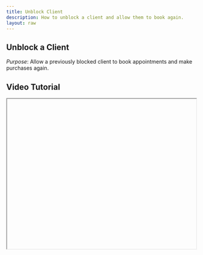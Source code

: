 ```yaml
---
title: Unblock Client
description: How to unblock a client and allow them to book again.
layout: raw
---
```



<div className="mdx-content">

##  Unblock a Client

  

*Purpose*: Allow a previously blocked client to book appointments and make purchases again.

## Video Tutorial



<iframe
  width="100%"
  height="400"
  title="Unblock client tutorial"
  allowFullScreen
  className="rounded-lg"
/>

---

## Steps:



❶ **Go to the Clients Page**  
From the **Clients** page, find the blocked client in the list (status will show as “Blocked”).

❷ **Open the Options Menu**  
Click on the **three-dot menu** at the end of their row.

❸ **Choose "Unblock"**  
Select the **“Unblock”** option.

❹ **Client is Reactivated**  
The client will immediately be reactivated.

❺ **Confirmation Message**  
A message will confirm that the client is now **active again** and can once again make appointments or purchases.

---

**Tip for Admins or Managers**:  
Unblocking restores full access for the client, including booking and purchasing capabilities.

<div className="space-y-4 mt-6">

<div className="my-10 border-t border-gray-200" />

## More questions about this


</div>
<div className="space-y-4 mt-6">
  <details className="bg-white rounded-md p-4 border border-gray-300">
  <summary
    className="font-medium text-base text-gray-900"
    style={{
      backgroundColor: 'transparent',
      outline: 'none',
      cursor: 'pointer',
      userSelect: 'none',
      listStyle: 'none',
    }}
  >Will the client see they were unblocked?</summary>
   <p className="mt-2 text-sm text-gray-700">
      No, clients do not get a notification. They will just regain access to their account features.
    </p>
  </details>

  <details className="bg-white rounded-md p-4 border border-gray-300">
  <summary
    className="font-medium text-base text-gray-900"
    style={{
      backgroundColor: 'transparent',
      outline: 'none',
      cursor: 'pointer',
      userSelect: 'none',
      listStyle: 'none',
    }}
  >Can I re-block the client?</summary>
    <p className="mt-2 text-sm text-gray-700">
      Yes, you can block and unblock clients as needed from their profile options.
    </p>
  </details>
</div>
</div>

---

<div className="space-y-4 mt-6">

<div className="my-10 border-t border-gray-200" />

<div className="mdx-content mt-10">

Was this article helpful?

<div style={{ display: 'flex', gap: '1rem' }}>
  <button style={{ padding: '0.5rem', borderRadius: '9999px', backgroundColor: '#f0f0f0' }}>
   👍
  </button>
  <button style={{ padding: '0.5rem', borderRadius: '9999px', backgroundColor: '#f0f0f0' }}>
   👎
  </button>
</div>
</div>

---
</div>
